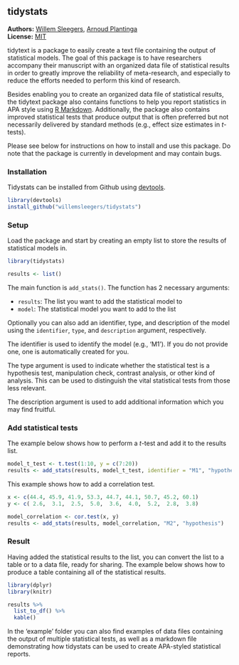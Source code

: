<!-- README.md is generated from README.Rmd. Please edit that file -->

tidystats
---------------

**Authors:** [Willem Sleegers](http://willemsleegers.com/), [Arnoud Plantinga](http://www.arnoudplantinga.nl/)<br/>
**License:** [MIT](https://opensource.org/licenses/MIT)

tidytext is a package to easily create a text file containing the output of statistical models. The goal of this package is to have researchers accompany their manuscript with an organized data file of statistical results in order to greatly improve the reliability of meta-research, and especially to reduce the efforts needed to perform this kind of research.

Besides enabling you to create an organized data file of statistical results, the tidytext package also contains functions to help you report statistics in APA style using [R Markdown](http://rmarkdown.rstudio.com). Additionally, the package also contains improved statistical tests that produce output that is often preferred but not necessarily delivered by standard methods (e.g., effect size estimates in *t*-tests).

Please see below for instructions on how to install and use this package. Do note that the package is currently in development and may contain bugs.

### Installation

Tidystats can be installed from Github using [devtools](https://github.com/hadley/devtools). 

```r
library(devtools)
install_github("willemsleegers/tidystats")
```

### Setup

Load the package and start by creating an empty list to store the results of statistical models in.

```r
library(tidystats)

results <- list()
```

The main function is `add_stats()`. The function has 2 necessary arguments:

- `results`: The list you want to add the statistical model to
- `model`: The statistical model you want to add to the list

Optionally you can also add an identifier, type, and description of the model using the `identifier`, `type`, and `description` argument, respectively. 

The identifier is used to identify the model (e.g., 'M1'). If you do not provide one, one is automatically created for you. 

The type argument is used to indicate whether the statistical test is a hypothesis test, manipulation check, contrast analysis, or other kind of analysis. This can be used to distinguish the vital statistical tests from those less relevant.

The description argument is used to add additional information which you may find fruitful.

### Add statistical tests

The example below shows how to perform a *t*-test and add it to the results list.

```r
model_t_test <- t.test(1:10, y = c(7:20))
results <- add_stats(results, model_t_test, identifier = "M1", "hypothesis")
```

This example shows how to add a correlation test.

```r
x <- c(44.4, 45.9, 41.9, 53.3, 44.7, 44.1, 50.7, 45.2, 60.1)
y <- c( 2.6,  3.1,  2.5,  5.0,  3.6,  4.0,  5.2,  2.8,  3.8)

model_correlation <- cor.test(x, y)
results <- add_stats(results, model_correlation, "M2", "hypothesis")
```

### Result

Having added the statistical results to the list, you can convert the list to a table or to a data file, ready for sharing. The example below shows how to produce a table containing all of the statistical results.

```r
library(dplyr)
library(knitr)

results %>%
  list_to_df() %>%
  kable()
```

In the 'example' folder you can also find examples of data files containing the output of multiple statistical tests, as well as a markdown file demonstrating how tidystats can be used to create APA-styled statistical reports.